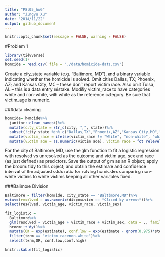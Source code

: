 ```yaml
---
title: "P8105_hw6"
author: "Jingyu Xu"
date: "2018/11/22"
output: github_document
---
```


```r
knitr::opts_chunk$set(message = FALSE, warning = FALSE)
```

#Problem 1 
```r
library(tidyverse)
set.seed(1)
homcide = read.csv( file = "./data/homicide-data.csv")
```

Create a city_state variable (e.g. “Baltimore, MD”), and a binary variable indicating whether the homicide is solved. Omit cities Dallas, TX; Phoenix, AZ; and Kansas City, MO – these don’t report victim race. Also omit Tulsa, AL – this is a data entry mistake. Modifiy victim_race to have categories white and non-white, with white as the reference category. Be sure that victim_age is numeric.

###data cleaning
```r
homcide= homcide%>%
  janitor::clean_names()%>%
  mutate(city_state = str_c(city, ",", state))%>%
  subset(!city_state %in% c("Dallas,TX","Phoenix,AZ","Kansas City,MO","Tulsa,AL"))%>%
  mutate(victim_race = ifelse(victim_race != "White", "non-white", "white"))%>%
  mutate(victim_age = as.numeric(victim_age), victim_race = fct_relevel(victim_race, "white"))
```

For the city of Baltimore, MD, use the glm function to fit a logistic regression with resolved vs unresolved as the outcome and victim age, sex and race (as just defined) as predictors. Save the output of glm as an R object; apply the broom::tidy to this object; and obtain the estimate and confidence interval of the adjusted odds ratio for solving homicides comparing non-white victims to white victims keeping all other variables fixed.

###Balimore Division
```r
Baltimore = filter(homcide, city_state == "Baltimore,MD")%>%
mutate(resolved = as.numeric(disposition == "Closed by arrest"))%>%
select(resolved, victim_age, victim_race, victim_sex)

fit_logistic = 
  Baltimore%>% 
  glm(resolved ~ victim_age + victim_race + victim_sex, data = ., family = binomial())%>%
  broom::tidy()%>%
  mutate(OR = exp(estimate), conf.low = exp(estimate - qnorm(0.975)*std.error), conf.high = exp(estimate + qnorm(0.975)*std.error))%>%
  filter(term == "victim_racenon-white")%>%
  select(term,OR, conf.low,conf.high)

knitr::kable(fit_logistic)
```

